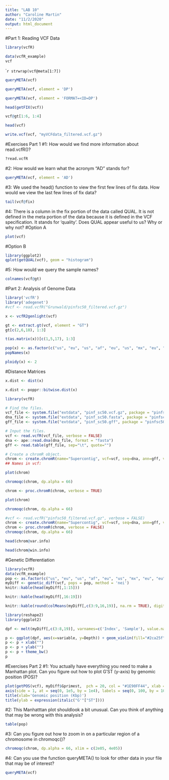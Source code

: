 ```yaml
---
title: "LAB 10"
author: "Caroline Martin"
date: "11/2/2020"
output: html_document
---
```


#Part 1: Reading VCF Data
```r
library(vcfR)
```

```r
data(vcfR_example)
vcf
```

````r
strwrap(vcf@meta[1:7])
```

```r
queryMETA(vcf)
```

```r
queryMETA(vcf, element = 'DP')
```

```r
queryMETA(vcf, element = 'FORMAT=<ID=DP')
```

```r
head(getFIX(vcf))
```

```r
vcf@gt[1:6, 1:4]
```



```r
head(vcf)
```

```r
write.vcf(vcf, "myVCFdata_filtered.vcf.gz")
```

#Exercises Part 1
#1: How would we find more information about read.vcfR()?
```r
?read.vcfR
```

#2: How would we learn what the acronym “AD” stands for?
```r
queryMETA(vcf, element = 'AD')
```

#3: We used the head() function to view the first few lines of fix data. How would we view the last few lines of fix data?
```r
tail(vcf@fix)
```

#4:  There is a column in the fix portion of the data called QUAL. It is not defined in the meta portion of the data because it is defined in the VCF specification. It stands for ‘quality’. Does QUAL appear useful to us? Why or why not?
#Option A
```r
plot(vcf)
```

#Option B
```r
library(ggplot2)
qplot(getQUAL(vcf), geom = "histogram")
```

#5: How would we query the sample names?
```r
colnames(vcf@gt)
```

#Part 2: Analysis of Genome Data
```r
library('vcfR')
library('adegenet')
#vcf <- read.vcfR("Grunwald/pinfsc50_filtered.vcf.gz")
```

```r
x <- vcfR2genlight(vcf)
```

```r
gt <- extract.gt(vcf, element = "GT")
gt[c(2,6,18), 1:3]
```

```r
t(as.matrix(x))[c(1,5,17), 1:3]
```

```r
pop(x) <- as.factor(c("us", "eu", "us", "af", "eu", "us", "mx", "eu", "eu", "sa", "mx", "sa", "us", "sa", "Pmir", "us", "eu", "eu"))
popNames(x)
```

```r
ploidy(x) <- 2
```

#Distance Matrices 
```r
x.dist <- dist(x)
```

```r
x.dist <- poppr::bitwise.dist(x)
```

```r
library(vcfR)

# Find the files.
vcf_file <- system.file("extdata", "pinf_sc50.vcf.gz", package = "pinfsc50")
dna_file <- system.file("extdata", "pinf_sc50.fasta", package = "pinfsc50")
gff_file <- system.file("extdata", "pinf_sc50.gff", package = "pinfsc50")

# Input the files.
vcf <- read.vcfR(vcf_file, verbose = FALSE)
dna <- ape::read.dna(dna_file, format = "fasta")
gff <- read.table(gff_file, sep="\t", quote="")

# Create a chromR object.
chrom <- create.chromR(name="Supercontig", vcf=vcf, seq=dna, ann=gff, verbose=TRUE)
## Names in vcf:
```

```r
plot(chrom)
```

```r
chromoqc(chrom, dp.alpha = 66)
```

```r
chrom <- proc.chromR(chrom, verbose = TRUE)
```

```r
plot(chrom)
```

```r
chromoqc(chrom, dp.alpha = 66)
```

```r
#vcf <- read.vcfR("pinfsc50_filtered.vcf.gz", verbose = FALSE)
chrom <- create.chromR(name="Supercontig", vcf=vcf, seq=dna, ann=gff, verbose=FALSE)
chrom <- proc.chromR(chrom, verbose = FALSE)
chromoqc(chrom, dp.alpha = 66)
```

```r
head(chrom@var.info)
```

```r
head(chrom@win.info)
```

#Genetic Differentiation
```r
library(vcfR)
data(vcfR_example)
pop <- as.factor(c("us", "eu", "us", "af", "eu", "us", "mx", "eu", "eu", "sa", "mx", "sa", "us", "sa", "Pmir", "us", "eu", "eu"))
myDiff <- genetic_diff(vcf, pops = pop, method = 'nei')
knitr::kable(head(myDiff[,1:15]))
```

```r
knitr::kable(head(myDiff[,16:19]))
```

```r
knitr::kable(round(colMeans(myDiff[,c(3:9,16,19)], na.rm = TRUE), digits = 3))
```

```r
library(reshape2)
library(ggplot2)

dpf <- melt(myDiff[,c(3:8,19)], varnames=c('Index', 'Sample'), value.name = 'Depth', na.rm=TRUE)
```

```r
p <- ggplot(dpf, aes(x=variable, y=Depth)) + geom_violin(fill="#2ca25f", adjust = 1.2)
p <- p + xlab("")
p <- p + ylab("")
p <- p + theme_bw()
p
```

#Exercises Part 2
#1: You actually have everything you need to make a Manhattan plot. Can you figure out how to plot G′ST (y-axis) by genomic position (POS)?
```r
plot(getPOS(vcf), myDiff$Gprimest,  pch = 20, col = "#1E90FF44", xlab = "", ylab = "", ylim = c(0, 1), xaxt = "n")
axis(side = 1, at = seq(0, 1e5, by = 1e4), labels = seq(0, 100, by = 10))
title(xlab='Genomic position (Kbp)')
title(ylab = expression(italic("G'"["ST"])))
```

#2: This Manhatttan plot shouldlook a bit unusual. Can you think of anything that may be wrong with this analysis?
```r
table(pop)
```

#3: Can you figure out how to zoom in on a particular region of a chromosome in chromoqc()?
```r
chromoqc(chrom, dp.alpha = 66, xlim = c(2e05, 4e05))
```

#4: Can you use the function queryMETA() to look for other data in your file that may be of interest?
```r
queryMETA(vcf)
```